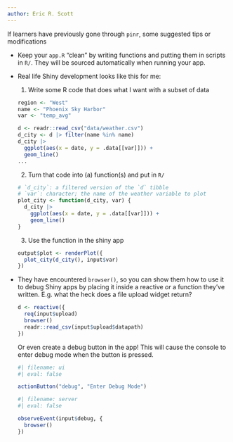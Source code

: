 ```yaml
---
author: Eric R. Scott
---
```


If learners have previously gone through `pinr`, some suggested tips or modifications

-   Keep your `app.R` "clean" by writing functions and putting them in scripts in `R/`. They will be sourced automatically when running your app.

-   Real life Shiny development looks like this for me:

    1.  Write some R code that does what I want with a subset of data

    ``` r
    region <- "West"
    name <- "Phoenix Sky Harbor"
    var <- "temp_avg"

    d <- readr::read_csv("data/weather.csv")
    d_city <- d |> filter(name %in% name)
    d_city |>
      ggplot(aes(x = date, y = .data[[var]])) +
      geom_line()
    ...
    ```

    2.  Turn that code into (a) function(s) and put in `R/`

    ``` r
    # `d_city`: a filtered version of the `d` tibble
    # `var`: character; the name of the weather variable to plot 
    plot_city <- function(d_city, var) {
      d_city |>
        ggplot(aes(x = date, y = .data[[var]])) +
        geom_line()
    }
    ```

    3.  Use the function in the shiny app

    ``` r
    output$plot <- renderPlot({
      plot_city(d_city(), input$var)
    })
    ```

-   They have encountered `browser()`, so you can show them how to use it to debug Shiny apps by placing it inside a reactive *or* a function they've written. E.g. what the heck does a file upload widget return?

    ``` r
    d <- reactive({
      req(input$upload)
      browser()
      readr::read_csv(input$upload$datapath)
    })
    ```
    Or even create a debug button in the app!  This will cause the console to enter debug mode when the button is pressed.

    ```r
    #| filename: ui
    #| eval: false

    actionButton("debug", "Enter Debug Mode")
    ```

    ```r
    #| filename: server
    #| eval: false

    observeEvent(input$debug, {
      browser()
    })
    ```